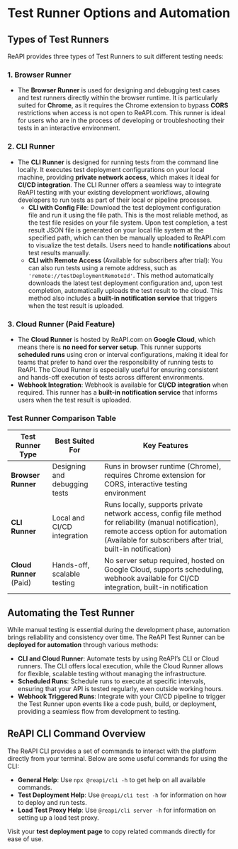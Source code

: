 # Test Runner Options and Automation

## Types of Test Runners

ReAPI provides three types of Test Runners to suit different testing needs:

### 1. Browser Runner

- The **Browser Runner** is used for designing and debugging test cases and test runners directly within the browser runtime. It is particularly suited for **Chrome**, as it requires the Chrome extension to bypass **CORS** restrictions when access is not open to ReAPI.com. This runner is ideal for users who are in the process of developing or troubleshooting their tests in an interactive environment.

### 2. CLI Runner

- The **CLI Runner** is designed for running tests from the command line locally. It executes test deployment configurations on your local machine, providing **private network access**, which makes it ideal for **CI/CD integration**. The CLI Runner offers a seamless way to integrate ReAPI testing with your existing development workflows, allowing developers to run tests as part of their local or pipeline processes.
  - **CLI with Config File**: Download the test deployment configuration file and run it using the file path. This is the most reliable method, as the test file resides on your file system. Upon test completion, a test result JSON file is generated on your local file system at the specified path, which can then be manually uploaded to ReAPI.com to visualize the test details. Users need to handle **notifications** about test results manually.
  - **CLI with Remote Access** (Available for subscribers after trial): You can also run tests using a remote address, such as `'remote://testDeploymentRemoteId'`. This method automatically downloads the latest test deployment configuration and, upon test completion, automatically uploads the test result to the cloud. This method also includes a **built-in notification service** that triggers when the test result is uploaded.

### 3. Cloud Runner (Paid Feature)

- The **Cloud Runner** is hosted by ReAPI.com on **Google Cloud**, which means there is **no need for server setup**. This runner supports **scheduled runs** using cron or interval configurations, making it ideal for teams that prefer to hand over the responsibility of running tests to ReAPI. The Cloud Runner is especially useful for ensuring consistent and hands-off execution of tests across different environments.
- **Webhook Integration**: Webhook is available for **CI/CD integration** when required. This runner has a **built-in notification service** that informs users when the test result is uploaded.

### Test Runner Comparison Table

| Test Runner Type        | Best Suited For               | Key Features                                                                                                                                                                                                |
| ----------------------- | ----------------------------- | ----------------------------------------------------------------------------------------------------------------------------------------------------------------------------------------------------------- |
| **Browser Runner**      | Designing and debugging tests | Runs in browser runtime (Chrome), requires Chrome extension for CORS, interactive testing environment                                                                                                       |
| **CLI Runner**          | Local and CI/CD integration   | Runs locally, supports private network access, config file method for reliability (manual notification), remote access option for automation (Available for subscribers after trial, built-in notification) |
| **Cloud Runner** (Paid) | Hands-off, scalable testing   | No server setup required, hosted on Google Cloud, supports scheduling, webhook available for CI/CD integration, built-in notification                                                                       |

## Automating the Test Runner

While manual testing is essential during the development phase, automation brings reliability and consistency over time. The ReAPI Test Runner can be **deployed for automation** through various methods:

- **CLI and Cloud Runner**: Automate tests by using ReAPI’s CLI or Cloud runners. The CLI offers local execution, while the Cloud Runner allows for flexible, scalable testing without managing the infrastructure.
- **Scheduled Runs**: Schedule runs to execute at specific intervals, ensuring that your API is tested regularly, even outside working hours.
- **Webhook Triggered Runs**: Integrate with your CI/CD pipeline to trigger the Test Runner upon events like a code push, build, or deployment, providing a seamless flow from development to testing.

## ReAPI CLI Command Overview

The ReAPI CLI provides a set of commands to interact with the platform directly from your terminal. Below are some useful commands for using the CLI:

- **General Help**: Use `npx @reapi/cli -h` to get help on all available commands.
- **Test Deployment Help**: Use `@reapi/cli test -h` for information on how to deploy and run tests.
- **Load Test Proxy Help**: Use `@reapi/cli server -h` for information on setting up a load test proxy.

Visit your **test deployment page** to copy related commands directly for ease of use.
